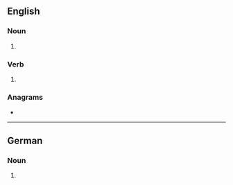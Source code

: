 {{also|tasers|TASers}}
==English==

===Noun===
{{head|en|noun plural form}}

# {{plural of|Taser|lang=en}}

===Verb===
{{head|en|verb form}}

# {{en-third-person singular of|Taser}}

===Anagrams===
* {{anagrams|en|Saters|Tesars|assert|asters|reasts|setars|stares|stears|tarses}}

----

==German==

===Noun===
{{head|de|noun form|g=m}}

# {{inflection of|Taser||gen|s|lang=de}}